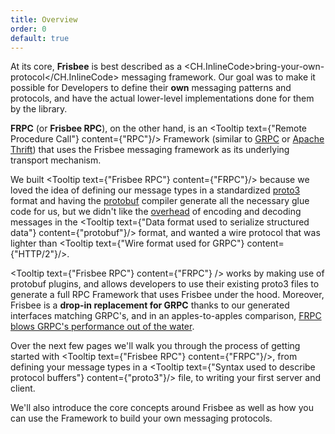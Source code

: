 ```yaml
---
title: Overview
order: 0
default: true
---
```


At its core, **Frisbee** is best described as a <CH.InlineCode>bring-your-own-protocol</CH.InlineCode> messaging framework. Our goal was
to make it possible for Developers to define their **own** messaging patterns and protocols, and have the actual
lower-level implementations done for them by the library.

**FRPC** (or **Frisbee RPC**), on the other hand, is an <Tooltip text={"Remote Procedure Call"} content={"RPC"}/> Framework (similar to [GRPC](https://grpc.io) or
[Apache Thrift](https://thrift.apache.org/)) that uses the Frisbee messaging framework as its underlying transport mechanism.

We built <Tooltip text={"Frisbee RPC"} content={"FRPC"}/> because we loved the idea of defining our message types in a standardized
[proto3](https://developers.google.com/protocol-buffers/docs/proto3) format and having the [protobuf](https://github.com/protocolbuffers/protobuf) compiler generate all the necessary
glue code for us, but we didn't like the [overhead](https://github.com/boguslaw-wojcik/encoding-benchmarks) of encoding and decoding
messages in the <Tooltip text={"Data format used to serialize structured data"} content={"protobuf"}/> format, and wanted a wire protocol that was lighter than <Tooltip text={"Wire format used for GRPC"} content={"HTTP\/2"}/>.

<Tooltip text={"Frisbee RPC"} content={"FRPC"} /> works by making use of protobuf
plugins, and allows developers to use their existing proto3 files to generate a full
RPC Framework that uses Frisbee under the hood. Moreover, Frisbee is a **drop-in
replacement for GRPC** thanks to our generated interfaces matching GRPC's, and in
an apples-to-apples comparison, [FRPC blows GRPC's performance out of the water]().

Over the next few pages we'll walk you through the process of getting started with <Tooltip text={"Frisbee RPC"} content={"FRPC"}/>,
from defining your message types in a <Tooltip text={"Syntax used to describe protocol buffers"} content={"proto3"}/> file, to writing your first server and client.

We'll also introduce the core concepts around Frisbee as well as how you can use the Framework to build your own messaging protocols.
